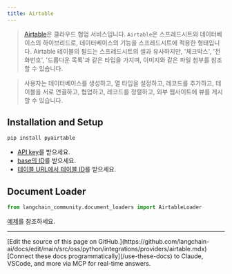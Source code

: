 ```yaml
---
title: Airtable
---
```


>[Airtable](https://en.wikipedia.org/wiki/Airtable)은 클라우드 협업 서비스입니다.
`Airtable`은 스프레드시트와 데이터베이스의 하이브리드로, 데이터베이스의 기능을 스프레드시트에 적용한 형태입니다.
> Airtable 테이블의 필드는 스프레드시트의 셀과 유사하지만, '체크박스',
> '전화번호', '드롭다운 목록'과 같은 타입을 가지며, 이미지와 같은 파일 첨부를 참조할 수 있습니다.

>사용자는 데이터베이스를 생성하고, 열 타입을 설정하고, 레코드를 추가하고, 테이블을 서로 연결하고, 협업하고, 레코드를 정렬하고,
> 외부 웹사이트에 뷰를 게시할 수 있습니다.

## Installation and Setup

```bash
pip install pyairtable
```

* [API key](https://support.airtable.com/docs/creating-and-using-api-keys-and-access-tokens)를 받으세요.
* [base의 ID](https://airtable.com/developers/web/api/introduction)를 받으세요.
* [테이블 URL에서 테이블 ID](https://www.highviewapps.com/kb/where-can-i-find-the-airtable-base-id-and-table-id/#:~:text=Both%20the%20Airtable%20Base%20ID,URL%20that%20begins%20with%20tbl)를 받으세요.

## Document Loader

```python
from langchain_community.document_loaders import AirtableLoader
```

[예제](/oss/python/integrations/document_loaders/airtable)를 참조하세요.

---

<Callout icon="pen-to-square" iconType="regular">
    [Edit the source of this page on GitHub.](https://github.com/langchain-ai/docs/edit/main/src/oss/python/integrations/providers/airtable.mdx)
</Callout>
<Tip icon="terminal" iconType="regular">
    [Connect these docs programmatically](/use-these-docs) to Claude, VSCode, and more via MCP for    real-time answers.
</Tip>
